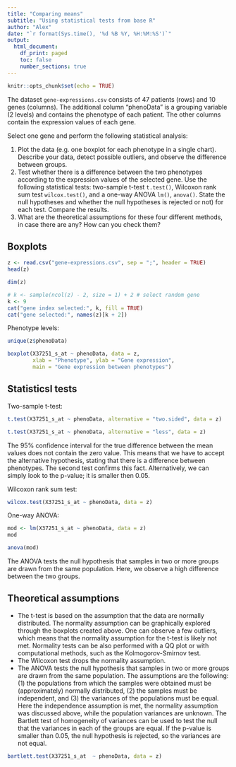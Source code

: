 ```yaml
---
title: "Comparing means"
subtitle: "Using statistical tests from base R"
author: "Alex"
date: "`r format(Sys.time(), '%d %B %Y, %H:%M:%S')`"
output: 
  html_document:
    df_print: paged
    toc: false
    number_sections: true
---
```


```r
knitr::opts_chunk$set(echo = TRUE)
```

The dataset `gene-expressions.csv` consists of 47 patients (rows) and 10 genes (columns). The additional column "phenoData" is a grouping variable (2 levels) and contains the phenotype of each patient. The other columns contain the expression values of each gene.

Select one gene and perform the following statistical analysis:

1. Plot the data (e.g. one boxplot for each phenotype in a single chart). Describe your data, detect possible outliers, and observe the difference between groups.
2. Test whether there is a difference between the two phenotypes according to the expression values of the selected gene. Use the following statistical tests: two-sample t-test `t.test()`, Wilcoxon rank sum test `wilcox.test()`, and a one-way ANOVA `lm()`, `anova()`. State the null hypotheses and whether the null hypotheses is rejected or not) for each test. Compare the results.
3. What are the theoretical assumptions for these four different methods, in case there are any? How can you check them?

## Boxplots

```r
z <- read.csv("gene-expressions.csv", sep = ";", header = TRUE)
head(z)
```

```r
dim(z)
```

```r
# k <- sample(ncol(z) - 2, size = 1) + 2 # select random gene
k <- 9
cat("gene index selected:", k, fill = TRUE)
cat("gene selected:", names(z)[k + 2])
```

Phenotype levels:

```r
unique(z$phenoData)
```

```r
boxplot(X37251_s_at ~ phenoData, data = z, 
        xlab = "Phenotype", ylab = "Gene expression",
        main = "Gene expression between phenotypes")
```

## Statisticsl tests

Two-sample t-test:

```r
t.test(X37251_s_at ~ phenoData, alternative = "two.sided", data = z)
```

```r
t.test(X37251_s_at ~ phenoData, alternative = "less", data = z)
```

The 95% confidence interval for the true difference between the mean values does not contain the zero value. This means that we have to accept the alternative hypothesis, stating that there is a difference between phenotypes. The second test confirms this fact. Alternatively, we can simply look to the p-value; it is smaller then 0.05.

Wilcoxon rank sum test:

```r
wilcox.test(X37251_s_at ~ phenoData, data = z)
```

One-way ANOVA:

```r
mod <- lm(X37251_s_at ~ phenoData, data = z)
mod
```

```r
anova(mod)
```

The ANOVA tests the null hypothesis that samples in two or more groups are drawn from the same population. Here, we observe a high difference between the two groups.

## Theoretical assumptions

- The t-test is based on the assumption that the data are normally distributed. The normality assumption can be graphically explored through the boxplots created above. One can observe a few outliers, which means that the normality assumption for the t-test is likely not met. Normality tests can be also performed with a QQ plot or with computational methods, such as the Kolmogorov-Smirnov test. 
- The Wilcoxon test drops the normality assumption.
- The ANOVA tests the null hypothesis that samples in two or more groups are drawn from the same population. The assumptions are the following: (1) the populations from which the samples were obtained must be (approximately) normally distributed, (2) the samples must be independent, and (3) the variances of the populations must be equal. Here the independence assumption is met, the normality assumption was discussed above, while the population variances are unknown. The Bartlett test of homogeneity of variances can be used to test the null that the variances in each of the groups are equal. If the p-value is smaller than 0.05, the null hypothesis is rejected, so the variances are not equal.

```r
bartlett.test(X37251_s_at  ~ phenoData, data = z)
```
